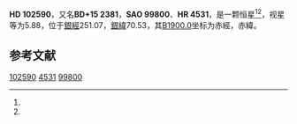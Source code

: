 {{Starbox begin
| name = HD 102590
}}
{{Starbox observe
| epoch = [[J2000.0|J2000.0]]
| constell = {{星座名待查}}<ref name=SIMBAD>{{cite web
 | url=http://simbad.u-strasbg.fr/simbad/sim-id?Ident=HR+4531
 | title=Pulsating variable Star
 | publisher=Centre de Données astronomiques de Strasbourg
 | work=SIMBAD
 | accessdate=2012-07-13
 | archive-date=2016-03-17
 | archive-url=https://web.archive.org/web/20160317130911/http://simbad.u-strasbg.fr/simbad/sim-id?Ident=HR+4531
 | dead-url=no
 }}</ref><ref name=DATA>{{cite web
 | url=http://vizier.u-strasbg.fr/viz-bin/VizieR-5?-out.add=.&-source=5050&-corr=PK=HR&-out.max=9999&HR=4531
 | title=VizieR Detailed Page
 | accessdate=2012-07-13
 | archive-date=2016-03-05
 | archive-url=https://web.archive.org/web/20160305045452/http://vizier.u-strasbg.fr/viz-bin/VizieR-5?-out.add=.&-source=5050&-corr=PK=HR&-out.max=9999&HR=4531
 | dead-url=no
 }}</ref>
| 星官 = 
| ra = {{RA|11|48|38.7}}<ref name=SIMBAD /><ref name=DATA />
| dec = {{DEC|+14|17|3}}<ref name=SIMBAD /><ref name=DATA />
| appmag_v = 5.88<ref name=SIMBAD /><ref name=DATA />
}}
{{Starbox character
| class = F0V<ref name=SIMBAD /><ref name=DATA />
| b-v = 0.29<ref name=SIMBAD /><ref name=DATA />
| u-b = 0.07<ref name=SIMBAD /><ref name=DATA />
| r-i = <ref name=SIMBAD /><ref name=DATA />
| variable = 
}}
{{Starbox astrometry
| radial_v = 0.07
| prop_mo_ra = 6
| parallax = 0.053
| p_error = 
}}
{{Starbox catalog
| names =BD+15 2381，[[SAO星表|SAO]] 99800，[[HD星表|HD]] 102590，[[HR星表|HR]] 4531}}
{{Starbox reference |Simbad=HR+4531}}
{{Starbox end}}

'''HD 102590'''，又名'''BD+15 2381'''，'''SAO 99800'''、'''HR 4531'''，是一颗恒星<ref name=SIMBAD /><ref name=DATA />，视星等为5.88，位于[[銀道座標系|銀經]]251.07，[[銀道座標系|銀緯]]70.53，其[[B1900.0|B1900.0]]坐标为赤經{{RA|11|43|29.9}}，赤緯{{DEC|+14|70.53|23}}。

== 参考文献 ==
{{reflist}}

{{star-stub}}

[[Category:HD和HDE天體|102590]]
[[Category:HR天體|4531]]
[[Category:SAO天體|99800]]